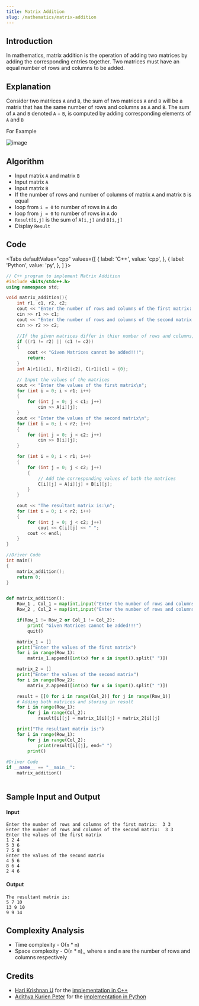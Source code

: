 ```yaml
---
title: Matrix Addition
slug: /mathematics/matrix-addition
---
```

## Introduction

In mathematics, matrix addition is the operation of adding two matrices by adding the corresponding entries together. Two matrices must have an equal number of rows and columns to be added.

## Explanation

Consider two matrices `A` and `B`, the sum of two matrices `A` and `B` will be a matrix that has the same number of rows and columns as `A` and `B`. The sum of `A` and `B` denoted `A` + `B`, is computed by adding corresponding elements of `A` and `B`
 
For Example 

![image](https://i.postimg.cc/Jn8yyrzg/image.png)

## Algorithm

- Input matrix `A` and matrix `B`
- Input matrix `A`
- Input matrix `B` 
- If the number of rows and number of columns of matrix `A` and matrix `B` is equal
- loop from `i = 0` to number of rows in `A` do
- loop from `j = 0` to number of rows in `A` do 
- `Result[i,j]` is the sum of  `A[i,j]` and `B[i,j]`
- Display `Result`


## Code


<Tabs
  defaultValue="cpp"
  values={[
    { label: 'C++', value: 'cpp', },
    { label: 'Python', value: 'py', },
  ]
}>

<TabItem value="cpp">

```cpp
// C++ program to implement Matrix Addition
#include <bits/stdc++.h>
using namespace std;

void matrix_addition(){
    int r1, c1, r2, c2;
    cout << "Enter the number of rows and columns of the first matrix:  ";
    cin >> r1 >> c1;
    cout << "Enter the number of rows and columns of the second matrix: ";
    cin >> r2 >> c2;

    //If the given matrices differ in thier number of rows and columns, they cannot be added
    if ((r1 != r2) || (c1 != c2))
    {
        cout << "Given Matrices cannot be added!!!";
        return;
    }
    int A[r1][c1], B[r2][c2], C[r1][c1] = {0};

    // Input the values of the matrices
    cout << "Enter the values of the first matrix\n";
    for (int i = 0; i < r1; i++)
    {
        for (int j = 0; j < c1; j++)
            cin >> A[i][j];
    }
    cout << "Enter the values of the second matrix\n";
    for (int i = 0; i < r2; i++)
    {
        for (int j = 0; j < c2; j++)
            cin >> B[i][j];
    }

    for (int i = 0; i < r1; i++)
    {
        for (int j = 0; j < c2; j++)
        {
            // Add the corresponding values of both the matrices
            C[i][j] = A[i][j] + B[i][j];
        }
    }

    cout << "The resultant matrix is:\n";
    for (int i = 0; i < r2; i++)
    {
        for (int j = 0; j < c2; j++)
            cout << C[i][j] << " ";
        cout << endl;
    }
}

//Driver Code
int main()
{
    matrix_addition();
    return 0;
}

```

</TabItem>
<TabItem value="py">

```python

def matrix_addition():
    Row_1 , Col_1 = map(int,input("Enter the number of rows and columns of the first matrix:  ").split(" "))
    Row_2 , Col_2 = map(int,input("Enter the number of rows and columns of the second matrix:  ").split(" "))

    if(Row_1 != Row_2 or Col_1 != Col_2):
        print( "Given Matrices cannot be added!!!")
        quit()

    matrix_1 = []
    print("Enter the values of the first matrix")
    for i in range(Row_1):
        matrix_1.append([int(x) for x in input().split(" ")])

    matrix_2 = []
    print("Enter the values of the second matrix")
    for i in range(Row_2):
        matrix_2.append([int(x) for x in input().split(" ")])

    result = [[0 for i in range(Col_2)] for j in range(Row_1)]
    # Adding both matrices and storing in result
    for i in range(Row_1):
        for j in range(Col_2):
            result[i][j] = matrix_1[i][j] + matrix_2[i][j]

    print("The resultant matrix is:")
    for i in range(Row_1):
        for j in range(Col_2):
            print(result[i][j], end=" ")
        print()
        
#Driver Code
if __name__ == "__main__":
    matrix_addition()
    
```

</TabItem>
</Tabs>

## Sample Input and Output

#### Input

```
Enter the number of rows and columns of the first matrix:  3 3
Enter the number of rows and columns of the second matrix:  3 3
Enter the values of the first matrix
1 2 4
5 3 6
7 5 8
Enter the values of the second matrix
4 5 6
8 6 4
2 4 6
```

#### Output

```
The resultant matrix is:
5 7 10
13 9 10
9 9 14
```

## Complexity Analysis

- Time complexity - O(`n` * `m`)
- Space complexity - O(`n` * `m`),, where `n` and `m` are the number of rows and columns respectively

## Credits

-   [Hari Krishnan U](https://github.com/Harikrishnan6336) for the [implementation in C++](https://github.com/TesseractCoding/NeoAlgo/blob/master/C-Plus-Plus/math/matrix_addition.cpp)
-   [Adithya Kurien Peter](https://github.com/aaadddiii) for the [implementation in Python](https://github.com/TesseractCoding/NeoAlgo/blob/master/Python/math/Matrix_addition.py)
